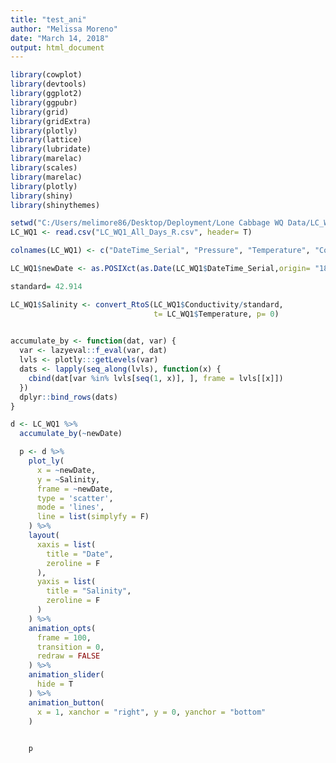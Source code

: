```yaml
---
title: "test_ani"
author: "Melissa Moreno"
date: "March 14, 2018"
output: html_document
---
```




```r
library(cowplot)
library(devtools)
library(ggplot2)
library(ggpubr)
library(grid)
library(gridExtra)
library(plotly)
library(lattice)
library(lubridate)
library(marelac)
library(scales)
library(marelac)
library(plotly)
library(shiny)
library(shinythemes)
```


```r

setwd("C:/Users/melimore86/Desktop/Deployment/Lone Cabbage WQ Data/LC_WQ1/CSV")
LC_WQ1 <- read.csv("LC_WQ1_All_Days_R.csv", header= T)

colnames(LC_WQ1) <- c("DateTime_Serial", "Pressure", "Temperature", "Conductivity")

LC_WQ1$newDate <- as.POSIXct(as.Date(LC_WQ1$DateTime_Serial,origin= "1899-12-30"))

standard= 42.914

LC_WQ1$Salinity <- convert_RtoS(LC_WQ1$Conductivity/standard, 
                                t= LC_WQ1$Temperature, p= 0)
  
```
```r
accumulate_by <- function(dat, var) {
  var <- lazyeval::f_eval(var, dat)
  lvls <- plotly:::getLevels(var)
  dats <- lapply(seq_along(lvls), function(x) {
    cbind(dat[var %in% lvls[seq(1, x)], ], frame = lvls[[x]])
  })
  dplyr::bind_rows(dats)
}

d <- LC_WQ1 %>%
  accumulate_by(~newDate)

```


```r

  p <- d %>%
    plot_ly(
      x = ~newDate, 
      y = ~Salinity,
      frame = ~newDate, 
      type = 'scatter',
      mode = 'lines', 
      line = list(simplyfy = F)
    ) %>% 
    layout(
      xaxis = list(
        title = "Date",
        zeroline = F
      ),
      yaxis = list(
        title = "Salinity",
        zeroline = F
      )
    ) %>% 
    animation_opts(
      frame = 100, 
      transition = 0, 
      redraw = FALSE
    ) %>%
    animation_slider(
      hide = T
    ) %>%
    animation_button(
      x = 1, xanchor = "right", y = 0, yanchor = "bottom"
    )
  
```




```r
  
    p
 
```

